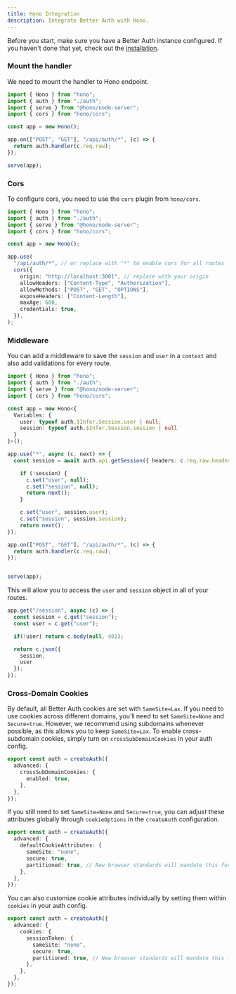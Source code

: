 ```yaml
---
title: Hono Integration
description: Integrate Better Auth with Hono.
---
```


Before you start, make sure you have a Better Auth instance configured. If you haven't done that yet, check out the [installation](/docs/installation).

### Mount the handler

We need to mount the handler to Hono endpoint.

```ts
import { Hono } from "hono";
import { auth } from "./auth";
import { serve } from "@hono/node-server";
import { cors } from "hono/cors";

const app = new Hono();

app.on(["POST", "GET"], "/api/auth/*", (c) => {
  return auth.handler(c.req.raw);
});

serve(app);
```

### Cors

To configure cors, you need to use the `cors` plugin from `hono/cors`.

```ts
import { Hono } from "hono";
import { auth } from "./auth";
import { serve } from "@hono/node-server";
import { cors } from "hono/cors";

const app = new Hono();

app.use(
  "/api/auth/*", // or replace with "*" to enable cors for all routes
  cors({
    origin: "http://localhost:3001", // replace with your origin
    allowHeaders: ["Content-Type", "Authorization"],
    allowMethods: ["POST", "GET", "OPTIONS"],
    exposeHeaders: ["Content-Length"],
    maxAge: 600,
    credentials: true,
  }),
);

```


### Middleware

You can add a middleware to save the `session` and `user` in a `context` and also add validations for every route.

```ts
import { Hono } from "hono";
import { auth } from "./auth";
import { serve } from "@hono/node-server";
import { cors } from "hono/cors";

const app = new Hono<{
  Variables: {
    user: typeof auth.$Infer.Session.user | null;
    session: typeof auth.$Infer.Session.session | null
  }
}>();

app.use("*", async (c, next) => {
  const session = await auth.api.getSession({ headers: c.req.raw.headers });

    if (!session) {
      c.set("user", null);
      c.set("session", null);
      return next();
    }

    c.set("user", session.user);
    c.set("session", session.session);
    return next();
});

app.on(["POST", "GET"], "/api/auth/*", (c) => {
  return auth.handler(c.req.raw);
});


serve(app);
```

This will allow you to access the `user` and `session` object in all of your routes.

```ts
app.get("/session", async (c) => {
  const session = c.get("session");
  const user = c.get("user");

  if(!user) return c.body(null, 401);

  return c.json({
    session,
    user
  });
});
```

### Cross-Domain Cookies

By default, all Better Auth cookies are set with `SameSite=Lax`. If you need to use cookies across different domains, you’ll need to set `SameSite=None` and `Secure=true`. However, we recommend using subdomains whenever possible, as this allows you to keep `SameSite=Lax`. To enable cross-subdomain cookies, simply turn on `crossSubDomainCookies` in your auth config.

```ts title="auth.ts"
export const auth = createAuth({
  advanced: {
    crossSubDomainCookies: {
      enabled: true,
    },
  },
});
```

If you still need to set `SameSite=None` and `Secure=true`, you can adjust these attributes globally through `cookieOptions` in the `createAuth` configuration.

```ts title="auth.ts"
export const auth = createAuth({
  advanced: {
    defaultCookieAttributes: {
      sameSite: "none",
      secure: true,
      partitioned: true, // New browser standards will mandate this for foreign cookies
    },
  },
});
```

You can also customize cookie attributes individually by setting them within `cookies` in your auth config.

```ts title="auth.ts"
export const auth = createAuth({
  advanced: {
    cookies: {
      sessionToken: {
        sameSite: "none",
        secure: true,
        partitioned: true, // New browser standards will mandate this for foreign cookies
      },
    },
  },
});
```
